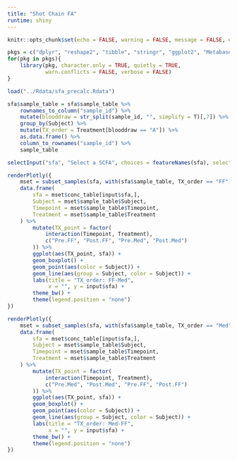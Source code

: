 ```yaml
---
title: "Shot Chain FA"
runtime: shiny
---
```


```r
knitr::opts_chunk$set(echo = FALSE, warning = FALSE, message = FALSE, error = FALSE)
```

```r
pkgs = c("dplyr", "reshape2", "tibble", "stringr", "ggplot2", "Metabase", "plotly")
for(pkg in pkgs){
    library(pkg, character.only = TRUE, quietly = TRUE,
            warn.conflicts = FALSE, verbose = FALSE)
}
```

```r
load("../Rdata/sfa_precalc.Rdata")

sfa$sample_table = sfa$sample_table %>%
    rownames_to_column("sample_id") %>%
    mutate(blooddraw = str_split(sample_id, "", simplify = T)[,7]) %>%
    group_by(Subject) %>%
    mutate(TX_order = Treatment[blooddraw == "A"]) %>%
    as.data.frame() %>%
    column_to_rownames("sample_id") %>%
    sample_table
```

```r
selectInput("sfa", "Select a SCFA", choices = featureNames(sfa), selected = "Butyric acid")
```

```r
renderPlotly({
    mset = subset_samples(sfa, with(sfa$sample_table, TX_order == "FF"))
    data.frame(
        sfa = mset$conc_table[input$sfa,],
        Subject = mset$sample_table$Subject,
        Timepoint = mset$sample_table$Timepoint,
        Treatment = mset$sample_table$Treatment
    ) %>%
        mutate(TX_point = factor(
            interaction(Timepoint, Treatment),
            c("Pre.FF", "Post.FF", "Pre.Med", "Post.Med")
        )) %>%
        ggplot(aes(TX_point, sfa)) +
        geom_boxplot() +
        geom_point(aes(color = Subject)) +
        geom_line(aes(group = Subject, color = Subject)) +
        labs(title = "TX_order: FF-Med",
             x = "", y = input$sfa) +
        theme_bw() +
        theme(legend.position = "none")
})
```

```r
renderPlotly({
    mset = subset_samples(sfa, with(sfa$sample_table, TX_order == "Med"))
    data.frame(
        sfa = mset$conc_table[input$sfa,],
        Subject = mset$sample_table$Subject,
        Timepoint = mset$sample_table$Timepoint,
        Treatment = mset$sample_table$Treatment
    ) %>%
        mutate(TX_point = factor(
            interaction(Timepoint, Treatment),
            c("Pre.Med", "Post.Med", "Pre.FF", "Post.FF")
        )) %>%
        ggplot(aes(TX_point, sfa)) +
        geom_boxplot() +
        geom_point(aes(color = Subject)) +
        geom_line(aes(group = Subject, color = Subject)) +
        labs(title = "TX_order: Med-FF",
             x = "", y = input$sfa) +
        theme_bw() +
        theme(legend.position = "none")
})
```